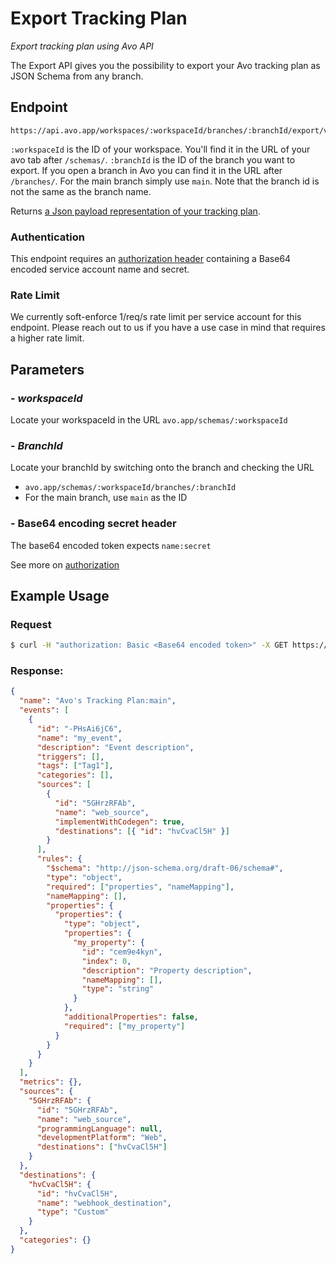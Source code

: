 
# Export Tracking Plan

_Export tracking plan using Avo API_

The Export API gives you the possibility to export your Avo tracking plan as JSON Schema from any branch.

## Endpoint

```Url
https://api.avo.app/workspaces/:workspaceId/branches/:branchId/export/v1
```

`:workspaceId` is the ID of your workspace. You'll find it in the URL of your avo tab after `/schemas/`. `:branchId` is the ID of the branch you want to export. If you open a branch in Avo you can find it in the URL after `/branches/`. For the main branch simply use `main`. Note that the branch id is not the same as the branch name.

Returns [a Json payload representation of your tracking plan](/publishing/publishing/overview#payload-format).

### Authentication

This endpoint requires an [authorization header](/public-api/authentication#authenticating-with-avo-api) containing a Base64 encoded service account name and secret.

### Rate Limit

We currently soft-enforce 1/req/s rate limit per service account for this endpoint. Please reach out to us if you have a use case in mind that requires a higher rate limit.

## Parameters

### - _workspaceId_

Locate your workspaceId in the URL
`avo.app/schemas/:workspaceId`

### - _BranchId_

Locate your branchId by switching onto the branch and checking the URL

- `avo.app/schemas/:workspaceId/branches/:branchId`
- For the main branch, use `main` as the ID

### - Base64 encoding secret header

The base64 encoded token expects `name:secret`

See more on [authorization](/public-api/authentication#authenticating-with-avo-api)

## Example Usage

### Request

```sh
$ curl -H "authorization: Basic <Base64 encoded token>" -X GET https://api.avo.app/workspaces/:workspaceId/branches/main/export/v1
```

### Response:

```json
{
  "name": "Avo's Tracking Plan:main",
  "events": [
    {
      "id": "-PHsAi6jC6",
      "name": "my_event",
      "description": "Event description",
      "triggers": [],
      "tags": ["Tag1"],
      "categories": [],
      "sources": [
        {
          "id": "5GHrzRFAb",
          "name": "web_source",
          "implementWithCodegen": true,
          "destinations": [{ "id": "hvCvaCl5H" }]
        }
      ],
      "rules": {
        "$schema": "http://json-schema.org/draft-06/schema#",
        "type": "object",
        "required": ["properties", "nameMapping"],
        "nameMapping": [],
        "properties": {
          "properties": {
            "type": "object",
            "properties": {
              "my_property": {
                "id": "cem9e4kyn",
                "index": 0,
                "description": "Property description",
                "nameMapping": [],
                "type": "string"
              }
            },
            "additionalProperties": false,
            "required": ["my_property"]
          }
        }
      }
    }
  ],
  "metrics": {},
  "sources": {
    "5GHrzRFAb": {
      "id": "5GHrzRFAb",
      "name": "web_source",
      "programmingLanguage": null,
      "developmentPlatform": "Web",
      "destinations": ["hvCvaCl5H"]
    }
  },
  "destinations": {
    "hvCvaCl5H": {
      "id": "hvCvaCl5H",
      "name": "webhook_destination",
      "type": "Custom"
    }
  },
  "categories": {}
}
```
